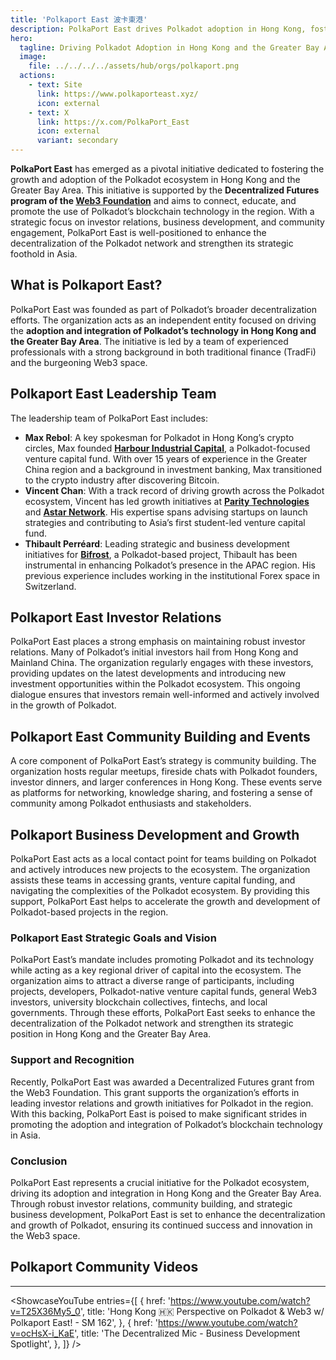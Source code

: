 ```yaml
---
title: 'Polkaport East 波卡東港'
description: PolkaPort East drives Polkadot adoption in Hong Kong, fostering community growth and investor relations for the decentralized ecosystem.
hero:
  tagline: Driving Polkadot Adoption in Hong Kong and the Greater Bay Area.
  image: 
    file: ../../../../assets/hub/orgs/polkaport.png
  actions:
    - text: Site
      link: https://www.polkaporteast.xyz/
      icon: external
    - text: X
      link: https://x.com/PolkaPort_East
      icon: external
      variant: secondary
---
```



**PolkaPort East** has emerged as a pivotal initiative dedicated to fostering the growth and adoption of the Polkadot ecosystem in Hong Kong and the Greater Bay Area. 
This initiative is supported by the **Decentralized Futures program of the [Web3 Foundation](https://dablock.com/ecosystem/web3-foundation/)** and aims to connect, educate, and promote the use of Polkadot’s blockchain technology in the region. 
With a strategic focus on investor relations, business development, and community engagement, PolkaPort East is well-positioned to enhance the decentralization of the Polkadot network and strengthen its strategic foothold in Asia.

## What is Polkaport East?
PolkaPort East was founded as part of Polkadot’s broader decentralization efforts. The organization acts as an independent entity focused on driving the **adoption and integration of Polkadot’s technology in Hong Kong and the Greater Bay Area**. The initiative is led by a team of experienced professionals with a strong background in both traditional finance (TradFi) and the burgeoning Web3 space.

## Polkaport East Leadership Team
The leadership team of PolkaPort East includes:
- **Max Rebol**: A key spokesman for Polkadot in Hong Kong’s crypto circles, Max founded [**Harbour Industrial Capital**](https://dablock.com/ecosystem/harbour-industrial-capital/), a Polkadot-focused venture capital fund. With over 15 years of experience in the Greater China region and a background in investment banking, Max transitioned to the crypto industry after discovering Bitcoin.
- **Vincent Chan**: With a track record of driving growth across the Polkadot ecosystem, Vincent has led growth initiatives at [**Parity Technologies**](https://dablock.com/ecosystem/parity-technologies/) and [**Astar Network**](https://dablock.com/dapps/astar-network/). His expertise spans advising startups on launch strategies and contributing to Asia’s first student-led venture capital fund.
- **Thibault Perréard**: Leading strategic and business development initiatives for [**Bifrost**](https://dablock.com/dapps/bifrost/), a Polkadot-based project, Thibault has been instrumental in enhancing Polkadot’s presence in the APAC region. His previous experience includes working in the institutional Forex space in Switzerland.

## Polkaport East Investor Relations
PolkaPort East places a strong emphasis on maintaining robust investor relations. Many of Polkadot’s initial investors hail from Hong Kong and Mainland China. The organization regularly engages with these investors, providing updates on the latest developments and introducing new investment opportunities within the Polkadot ecosystem. This ongoing dialogue ensures that investors remain well-informed and actively involved in the growth of Polkadot.

## Polkaport East Community Building and Events
A core component of PolkaPort East’s strategy is community building. The organization hosts regular meetups, fireside chats with Polkadot founders, investor dinners, and larger conferences in Hong Kong. These events serve as platforms for networking, knowledge sharing, and fostering a sense of community among Polkadot enthusiasts and stakeholders.

## Polkaport Business Development and Growth
PolkaPort East acts as a local contact point for teams building on Polkadot and actively introduces new projects to the ecosystem. The organization assists these teams in accessing grants, venture capital funding, and navigating the complexities of the Polkadot ecosystem. By providing this support, PolkaPort East helps to accelerate the growth and development of Polkadot-based projects in the region.

### Polkaport East Strategic Goals and Vision
PolkaPort East’s mandate includes promoting Polkadot and its technology while acting as a key regional driver of capital into the ecosystem. The organization aims to attract a diverse range of participants, including projects, developers, Polkadot-native venture capital funds, general Web3 investors, university blockchain collectives, fintechs, and local governments. Through these efforts, PolkaPort East seeks to enhance the decentralization of the Polkadot network and strengthen its strategic position in Hong Kong and the Greater Bay Area.

### Support and Recognition
Recently, PolkaPort East was awarded a Decentralized Futures grant from the Web3 Foundation. This grant supports the organization’s efforts in leading investor relations and growth initiatives for Polkadot in the region. With this backing, PolkaPort East is poised to make significant strides in promoting the adoption and integration of Polkadot’s blockchain technology in Asia.

### Conclusion
PolkaPort East represents a crucial initiative for the Polkadot ecosystem, driving its adoption and integration in Hong Kong and the Greater Bay Area. Through robust investor relations, community building, and strategic business development, PolkaPort East is set to enhance the decentralization and growth of Polkadot, ensuring its continued success and innovation in the Web3 space.

## Polkaport Community Videos
------------
<ShowcaseYouTube
  entries={[
      {
      href: 'https://www.youtube.com/watch?v=T25X36My5_0',
      title: 'Hong Kong 🇭🇰 Perspective on Polkadot & Web3 w/ Polkaport East! - SM 162',
          },
              {
      href: 'https://www.youtube.com/watch?v=ocHsX-i_KaE',
      title: 'The Decentralized Mic - Business Development Spotlight',
          },
  ]} />